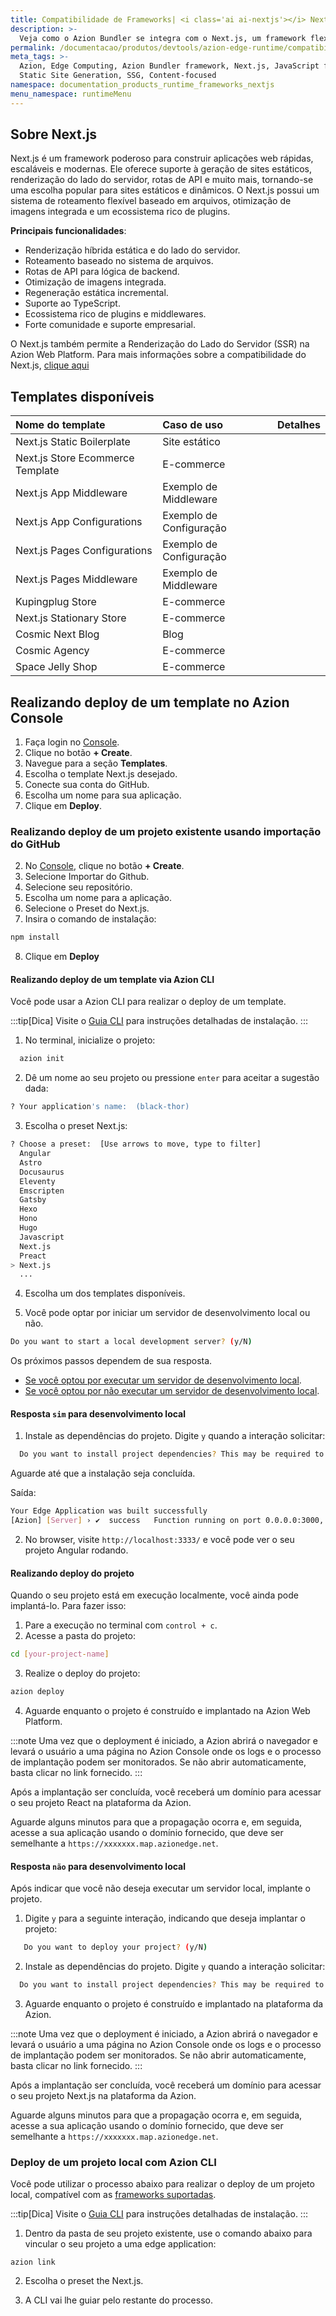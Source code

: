 ```yaml
---
title: Compatibilidade de Frameworks| <i class='ai ai-nextjs'></i> Next.js
description: >-
  Veja como o Azion Bundler se integra com o Next.js, um framework flexível de React para construção de aplicações web full-stack de alta performance.
permalink: /documentacao/produtos/devtools/azion-edge-runtime/compatibilidade-frameworks/nextjs/
meta_tags: >-
  Azion, Edge Computing, Azion Bundler framework, Next.js, JavaScript frameworks,
  Static Site Generation, SSG, Content-focused
namespace: documentation_products_runtime_frameworks_nextjs
menu_namespace: runtimeMenu
---
```



## Sobre Next.js

Next.js é um framework poderoso para construir aplicações web rápidas, escaláveis e modernas. Ele oferece suporte à geração de sites estáticos, renderização do lado do servidor, rotas de API e muito mais, tornando-se uma escolha popular para sites estáticos e dinâmicos. O Next.js possui um sistema de roteamento flexível baseado em arquivos, otimização de imagens integrada e um ecossistema rico de plugins.

**Principais funcionalidades**:

- Renderização híbrida estática e do lado do servidor.  
- Roteamento baseado no sistema de arquivos.  
- Rotas de API para lógica de backend.  
- Otimização de imagens integrada.  
- Regeneração estática incremental.  
- Suporte ao TypeScript.  
- Ecossistema rico de plugins e middlewares.  
- Forte comunidade e suporte empresarial.  

O Next.js também permite a Renderização do Lado do Servidor (SSR) na Azion Web Platform. Para mais informações sobre a compatibilidade do Next.js, [clique aqui](/pt-br/documentacao/devtools/azion-edge-runtime/compatibilidade/nextjs/)

## Templates disponíveis

| Nome do template | Caso de uso | Detalhes |
|:-------------|:---------|:-----|
| Next.js Static Boilerplate | Site estático | <LinkButton link="/pt-br/documentacao/produtos/templates/nextjs-static-boilerplate/" label="Mais detalhes" severity="secondary" /> |
| Next.js Store Ecommerce Template | E-commerce | <LinkButton link="/pt-br/documentacao/produtos/templates/nextjs-store/" label="Mais detalhes" severity="secondary" /> |
| Next.js App Middleware | Exemplo de Middleware | <LinkButton link="/pt-br/documentacao/produtos/templates/nextjs-app-midddleware/" label="Mais detalhes" severity="secondary" /> |
| Next.js App Configurations | Exemplo de Configuração | <LinkButton link="/pt-br/documentacao/produtos/templates/nextjs-app-configurations/" label="Mais detalhes" severity="secondary" /> |
| Next.js Pages Configurations | Exemplo de Configuração | <LinkButton link="/pt-br/documentacao/produtos/templates/nextjs-pages-configurations/" label="Mais detalhes" severity="secondary" /> |
| Next.js Pages Middleware | Exemplo de Middleware | <LinkButton link="/pt-br/documentacao/produtos/templates/nextjs-pages-middleware/" label="Mais detalhes" severity="secondary" /> |
| Kupingplug Store| E-commerce | <LinkButton link="/pt-br/documentacao/produtos/templates/kupingplug/" label="Mais detalhes" severity="secondary" /> |
| Next.js Stationary Store | E-commerce | <LinkButton link="/pt-br/documentacao/produtos/templates/stationary-ecommerce/" label="Mais detalhes" severity="secondary" /> |
| Cosmic Next Blog | Blog | <LinkButton link="/pt-br/documentacao/produtos/templates/cosmic-nextjs-blog/" label="Mais detalhes" severity="secondary" /> |
| Cosmic Agency | E-commerce | <LinkButton link="/pt-br/documentacao/produtos/templates/cosmic-agency/" label="Mais detalhes" severity="secondary" /> |
| Space Jelly Shop | E-commerce | <LinkButton link="/pt-br/documentacao/produtos/templates/space-jelly-shop/" label="Mais detalhes" severity="secondary" /> |

## Realizando deploy de um template no Azion Console

1. Faça login no [Console](https://console.azion.com).
2. Clique no botão **\+ Create**.
3. Navegue para a seção **Templates**.
4. Escolha o template Next.js desejado.
5. Conecte sua conta do GitHub.
6. Escolha um nome para sua aplicação.
7. Clique em **Deploy**.

### Realizando deploy de um projeto existente usando importação do GitHub

2. No [Console](https://console.azion.com), clique no botão **\+ Create**.  
3. Selecione Importar do Github.
4. Selecione seu repositório.
5. Escolha um nome para a aplicação.
6. Selecione o Preset do Next.js.
7. Insira o comando de instalação:

```sh
npm install
```
8. Clique em **Deploy**

#### Realizando deploy de um template via Azion CLI

Você pode usar a Azion CLI para realizar o deploy de um template.

:::tip[Dica]
Visite o [Guia CLI](/pt-br/documentacao/produtos/azion-cli/visao-geral/#instalar-a-azion-cli) para instruções detalhadas de instalação.
:::

1. No terminal, inicialize o projeto:

```sh 
  azion init
```

2. Dê um nome ao seu projeto ou pressione `enter` para aceitar a sugestão dada:

```sh 
? Your application's name:  (black-thor) 
```

3. Escolha o preset Next.js: 

```sh 
? Choose a preset:  [Use arrows to move, type to filter]
  Angular 
  Astro 
  Docusaurus
  Eleventy
  Emscripten
  Gatsby
  Hexo
  Hono
  Hugo
  Javascript
  Next.js
  Preact
> Next.js
  ...
```

4. Escolha um dos templates disponíveis.

5. Você pode optar por iniciar um servidor de desenvolvimento local ou não.

```sh 
Do you want to start a local development server? (y/N) 
```

Os próximos passos dependem de sua resposta.

- [Se você optou por executar um servidor de desenvolvimento local](#resposta-sim-para-desenvolvimento-local).
- [Se você optou por não executar um servidor de desenvolvimento local](#resposta-nao-para-desenvolvimento-local).

#### Resposta `sim` para desenvolvimento local

1. Instale as dependências do projeto. Digite `y` quando a interação solicitar:

```sh 
  Do you want to install project dependencies? This may be required to start local development server (y/N)
```

Aguarde até que a instalação seja concluída.


Saída:

```sh
Your Edge Application was built successfully
[Azion] [Server] › ✔  success   Function running on port 0.0.0.0:3000, url: http://localhost:3000
```

2. No browser, visite  `http://localhost:3333/` e você pode ver o seu projeto Angular rodando.

#### Realizando deploy do projeto

Quando o seu projeto está em execução localmente, você ainda pode implantá-lo. Para fazer isso:

1. Pare a execução no terminal com `control + c`. 
2. Acesse a pasta do projeto:

```sh
cd [your-project-name] 
```

3. Realize o deploy do projeto: 

```sh
azion deploy
```

4. Aguarde enquanto o projeto é construído e implantado na Azion Web Platform.

:::note 
Uma vez que o deployment é iniciado, a Azion abrirá o navegador e levará o usuário a uma página no Azion Console onde os logs e o processo de implantação podem ser monitorados. Se não abrir automaticamente, basta clicar no link fornecido.
::: 

Após a implantação ser concluída, você receberá um domínio para acessar o seu projeto React na plataforma da Azion.

Aguarde alguns minutos para que a propagação ocorra e, em seguida, acesse a sua aplicação usando o domínio fornecido, que deve ser semelhante a `https://xxxxxxx.map.azionedge.net`.

#### Resposta `não` para desenvolvimento local

Após indicar que você não deseja executar um servidor local, implante o projeto.

1. Digite `y` para a seguinte interação, indicando que deseja implantar o projeto:

```sh
   Do you want to deploy your project? (y/N) 
```

2. Instale as dependências do projeto. Digite `y` quando a interação solicitar:

```sh 
  Do you want to install project dependencies? This may be required to deploy your project (y/N)
```

3. Aguarde enquanto o projeto é construído e implantado na plataforma da Azion.

:::note 
Uma vez que o deployment é iniciado, a Azion abrirá o navegador e levará o usuário a uma página no Azion Console onde os logs e o processo de implantação podem ser monitorados. Se não abrir automaticamente, basta clicar no link fornecido.
::: 

Após a implantação ser concluída, você receberá um domínio para acessar o seu projeto Next.js na plataforma da Azion.

Aguarde alguns minutos para que a propagação ocorra e, em seguida, acesse a sua aplicação usando o domínio fornecido, que deve ser semelhante a `https://xxxxxxx.map.azionedge.net`.

### Deploy de um projeto local com Azion CLI

Você pode utilizar o processo abaixo para realizar o deploy de um projeto local, compatível com as [frameworks suportadas](/pt-br/documentacao/produtos/devtools/azion-edge-runtime/compatibilidade-frameworks/).

:::tip[Dica]
Visite o [Guia CLI](/pt-br/documentacao/produtos/azion-cli/visao-geral/#instalar-a-azion-cli) para instruções detalhadas de instalação.
:::

1. Dentro da pasta de seu projeto existente, use o comando abaixo para vincular o seu projeto a uma edge application:

```shell
azion link
```

2. Escolha o preset the Next.js.

3. A CLI vai lhe guiar pelo restante do processo.
